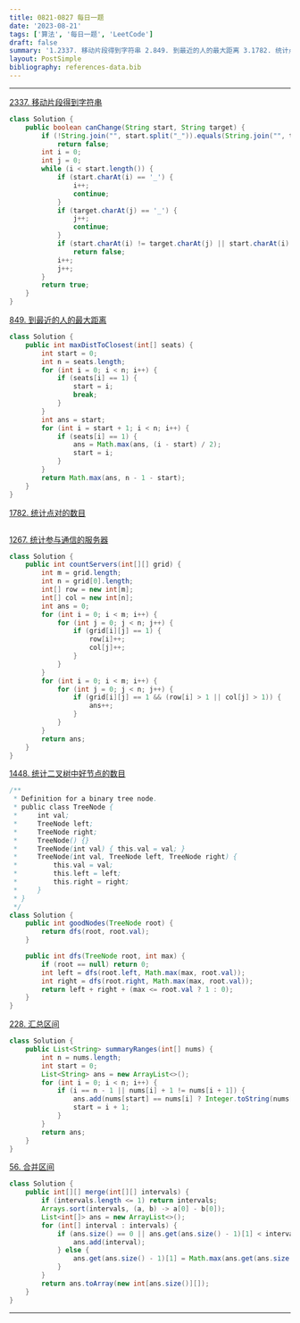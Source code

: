 ```yaml
---
title: 0821-0827 每日一题
date: '2023-08-21'
tags: ['算法', '每日一题', 'LeetCode']
draft: false
summary: '1.2337. 移动片段得到字符串 2.849. 到最近的人的最大距离 3.1782. 统计点对的数目 4.1267. 统计参与通信的服务器 5.1448. 统计二叉树中好节点的数目 6.228. 汇总区间 7.56. 合并区间'
layout: PostSimple
bibliography: references-data.bib
---
```


---

[2337. 移动片段得到字符串](https://leetcode.cn/problems/move-pieces-to-obtain-a-string/description/)

```java
class Solution {
    public boolean canChange(String start, String target) {
        if (!String.join("", start.split("_")).equals(String.join("", target.split("_"))))
            return false;
        int i = 0;
        int j = 0;
        while (i < start.length()) {
            if (start.charAt(i) == '_') {
                i++;
                continue;
            }
            if (target.charAt(j) == '_') {
                j++;
                continue;
            }
            if (start.charAt(i) != target.charAt(j) || start.charAt(i) == 'L' && i < j || start.charAt(i) == 'R' && i > j)
                return false;
            i++;
            j++;
        }
        return true;
    }
}
```

[849. 到最近的人的最大距离](https://leetcode.cn/problems/maximize-distance-to-closest-person/description/)

```java
class Solution {
    public int maxDistToClosest(int[] seats) {
        int start = 0;
        int n = seats.length;
        for (int i = 0; i < n; i++) {
            if (seats[i] == 1) {
                start = i;
                break;
            }
        }
        int ans = start;
        for (int i = start + 1; i < n; i++) {
            if (seats[i] == 1) {
                ans = Math.max(ans, (i - start) / 2);
                start = i;
            }
        }
        return Math.max(ans, n - 1 - start);
    }
}
```

[1782. 统计点对的数目](https://leetcode.cn/problems/count-pairs-of-nodes/)

```java

```

[1267. 统计参与通信的服务器](https://leetcode.cn/problems/count-servers-that-communicate/)

```java
class Solution {
    public int countServers(int[][] grid) {
        int m = grid.length;
        int n = grid[0].length;
        int[] row = new int[m];
        int[] col = new int[n];
        int ans = 0;
        for (int i = 0; i < m; i++) {
            for (int j = 0; j < n; j++) {
                if (grid[i][j] == 1) {
                    row[i]++;
                    col[j]++;
                }
            }
        }
        for (int i = 0; i < m; i++) {
            for (int j = 0; j < n; j++) {
                if (grid[i][j] == 1 && (row[i] > 1 || col[j] > 1)) {
                    ans++;
                }
            }
        }
        return ans;
    }
}
```

[1448. 统计二叉树中好节点的数目](https://leetcode.cn/problems/count-good-nodes-in-binary-tree/description/)

```java
/**
 * Definition for a binary tree node.
 * public class TreeNode {
 *     int val;
 *     TreeNode left;
 *     TreeNode right;
 *     TreeNode() {}
 *     TreeNode(int val) { this.val = val; }
 *     TreeNode(int val, TreeNode left, TreeNode right) {
 *         this.val = val;
 *         this.left = left;
 *         this.right = right;
 *     }
 * }
 */
class Solution {
    public int goodNodes(TreeNode root) {
        return dfs(root, root.val);
    }

    public int dfs(TreeNode root, int max) {
        if (root == null) return 0;
        int left = dfs(root.left, Math.max(max, root.val));
        int right = dfs(root.right, Math.max(max, root.val));
        return left + right + (max <= root.val ? 1 : 0);
    }
}
```

[228. 汇总区间](https://leetcode.cn/problems/summary-ranges/description/)

```java
class Solution {
    public List<String> summaryRanges(int[] nums) {
        int n = nums.length;
        int start = 0;
        List<String> ans = new ArrayList<>();
        for (int i = 0; i < n; i++) {
            if (i == n - 1 || nums[i] + 1 != nums[i + 1]) {
                ans.add(nums[start] == nums[i] ? Integer.toString(nums[start]) : nums[start] + "->" + nums[i]);
                start = i + 1;
            }
        }
        return ans;
    }
}
```

[56. 合并区间](https://leetcode.cn/problems/merge-intervals/description/)

```java
class Solution {
    public int[][] merge(int[][] intervals) {
        if (intervals.length <= 1) return intervals;
        Arrays.sort(intervals, (a, b) -> a[0] - b[0]);
        List<int[]> ans = new ArrayList<>();
        for (int[] interval : intervals) {
            if (ans.size() == 0 || ans.get(ans.size() - 1)[1] < interval[0]) {
                ans.add(interval);
            } else {
                ans.get(ans.size() - 1)[1] = Math.max(ans.get(ans.size() - 1)[1], interval[1]);
            }
        }
        return ans.toArray(new int[ans.size()][]);
    }
}
```

---

